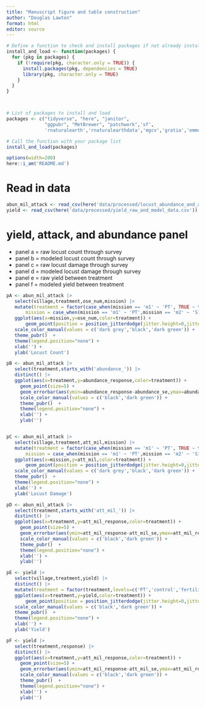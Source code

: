 ```yaml
---
title: "Manuscript figure and table construction"
author: "Douglas Lawton"
format: html
editor: source
---
```


```r


# Define a function to check and install packages if not already installed
install_and_load <- function(packages) {
  for (pkg in packages) {
    if (!require(pkg, character.only = TRUE)) {
      install.packages(pkg, dependencies = TRUE)
      library(pkg, character.only = TRUE)
    }
  }
}



# List of packages to install and load
packages <- c("tidyverse", "here", "janitor",  
              "ggpubr", "MetBrewer", "patchwork",'sf',
              'rnaturalearth','rnaturalearthdata','mgcv','gratia','emmeans')

# Call the function with your package list
install_and_load(packages)

options(width=200)
here::i_am('README.md')
```


# Read in data


```r

abun_mil_attack <- read_csv(here('data/processed/locust_abundance_and_att_mil_raw_and_model_data.csv'))
yield <- read_csv(here('data/processed/yield_raw_and_model_data.csv'))

```


# yield, attack, and abundance panel
 - panel a = raw locust count through survey
 - panel b = modeled locust count through survey
 - panel c = raw locust damage through survey
 - panel d = modeled locust damage through survey
 - panel e = raw yield between treatment
 - panel f = modeled yield between treatment


 ```r

pA <- abun_mil_attack |>
    select(village,treatment,ose_num,mission) |>
    mutate(treatment = factor(case_when(mission == 'm1' ~ 'PT', TRUE ~ treatment),levels=c('PT','control','fertilized')),
        mission = case_when(mission == 'm1' ~ 'PT',mission == 'm2' ~ 'S1',mission == 'm3' ~ 'S3')) |>
    ggplot(aes(x=mission,y=ose_num,color=treatment)) +
        geom_point(position = position_jitterdodge(jitter.height=0,jitter.width=0.25)) +
    scale_color_manual(values = c('dark grey','black','dark green')) +
    theme_pubr()  + 
    theme(legend.position="none") +
    xlab('') +
    ylab('Locust Count')

pB <- abun_mil_attack |>
    select(treatment,starts_with('abundance_')) |>
    distinct() |>
    ggplot(aes(x=treatment,y=abundance_response,color=treatment)) +
      geom_point(size=5) +
      geom_errorbar(aes(ymin=abundance_response-abundance_se,ymax=abundance_response+abundance_se),width=0) +
      scale_color_manual(values = c('black','dark green')) +
      theme_pubr()  + 
      theme(legend.position="none") +
      xlab('') +
      ylab('')


pC <- abun_mil_attack |>
    select(village,treatment,att_mil,mission) |>
    mutate(treatment = factor(case_when(mission == 'm1' ~ 'PT', TRUE ~ treatment),levels=c('PT','control','fertilized')),
        mission = case_when(mission == 'm1' ~ 'PT',mission == 'm2' ~ 'S1',mission == 'm3' ~ 'S3')) |>
    ggplot(aes(x=mission,y=att_mil,color=treatment)) +
        geom_point(position = position_jitterdodge(jitter.height=0,jitter.width=0.25)) +
    scale_color_manual(values = c('dark grey','black','dark green')) +
    theme_pubr()  + 
    theme(legend.position="none") +
    xlab('') +
    ylab('Locust Damage')

pD <- abun_mil_attack |>
    select(treatment,starts_with('att_mil_')) |>
    distinct() |>
    ggplot(aes(x=treatment,y=att_mil_response,color=treatment)) +
      geom_point(size=5) +
      geom_errorbar(aes(ymin=att_mil_response-att_mil_se,ymax=att_mil_response+att_mil_se),width=0) +
      scale_color_manual(values = c('black','dark green')) +
      theme_pubr()  + 
      theme(legend.position="none") +
      xlab('') +
      ylab('')

pE <- yield |>
    select(village,treatment,yield) |>
    distinct() |>
    mutate(treatment = factor(treatment,levels=c('PT','control','fertilized'))) |>
    ggplot(aes(x=treatment,y=yield,color=treatment)) +
        geom_point(position = position_jitterdodge(jitter.height=0,jitter.width=0.25)) +
    scale_color_manual(values = c('black','dark green')) +
    theme_pubr()  + 
    theme(legend.position="none") +
    xlab('') +
    ylab('Yield')

pF <- yield |>
    select(treatment,response) |>
    distinct() |>
    ggplot(aes(x=treatment,y=att_mil_response,color=treatment)) +
      geom_point(size=5) +
      geom_errorbar(aes(ymin=att_mil_response-att_mil_se,ymax=att_mil_response+att_mil_se),width=0) +
      scale_color_manual(values = c('black','dark green')) +
      theme_pubr()  + 
      theme(legend.position="none") +
      xlab('') +
      ylab('')




 ```